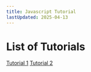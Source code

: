 ```yaml
---
title: Javascript Tutorial
lastUpdated: 2025-04-13
---
```


# List of Tutorials 

[Tutorial 1](/cos3104/slides/js_tutorial/)
[Tutorial 2](/cos3104/slides/js_tutorial2/)